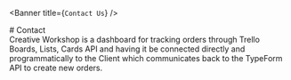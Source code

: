 
<Banner title={`Contact Us`} />

<div style={{textAlign: `center`, display: `none`}}>
  # Contact
</div>

<section className={`productsSection customSection`}>
  <Main className={`cwsContent`} showTopButton={false}>
    <div className={`pageContentContainer`}>
      Creative Workshop is a dashboard for tracking orders through Trello Boards, Lists, Cards API and having it be connected directly and programmatically to the Client which communicates back to the TypeForm API to create new orders.
    </div>
  </Main>
</section>

<TopButton />